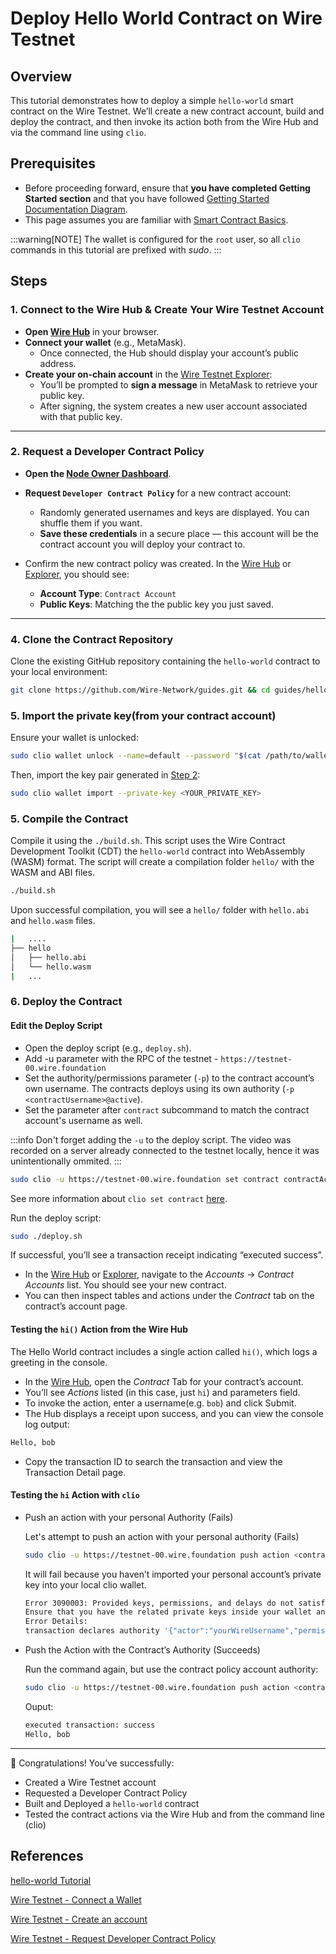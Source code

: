 # Deploy Hello World Contract on Wire Testnet


## Overview 

This tutorial demonstrates how to deploy a simple `hello-world` smart contract on the Wire Testnet. We’ll create a new contract account, build and deploy the contract, and then invoke its action both from the Wire Hub and via the command line using `clio`.

## Prerequisites

- Before proceeding forward, ensure that **you have completed Getting Started section** and that you have followed [Getting Started Documentation Diagram](/docs/getting-started/getting-started-intro.md).
- This page assumes you are familiar with [Smart Contract Basics](/docs/smart-contract-development/smart-contract-basics).

:::warning[NOTE]
The wallet is configured for the `root` user, so all `clio` commands in this tutorial are prefixed with *sudo*.
:::


<IFrameWindow url="https://www.youtube.com/embed/Vf__2VglC5U"></IFrameWindow>
---

## Steps 
### 1. Connect to the Wire Hub & Create Your Wire Testnet Account

- **Open [Wire Hub](https://hub.wire.foundation)** in your browser.  
- **Connect your wallet** (e.g., MetaMask).  
   - Once connected, the Hub should display your account’s public address.  
- **Create your on-chain account** in the [Wire Testnet Explorer](https://hub.wire.foundation/explore):  
   - You’ll be prompted to **sign a message** in MetaMask to retrieve your public key.  
   - After signing, the system creates a new user account associated with that public key.


---

### 2. Request a Developer Contract Policy

- **Open the [Node Owner Dashboard](https://hub.wire.foundation/explore/node-owner)**.  
- **Request `Developer Contract Policy`** for a new contract account:  
   - Randomly generated usernames and keys are displayed. You can shuffle them if you want.  
   - **Save these credentials** in a secure place — this account will be the contract account you will deploy your contract to.

- Confirm the new contract policy was created. In the [Wire Hub](https://hub.wire.foundation) or [Explorer](https://hub.wire.foundation/explore), you should see:
   - **Account Type**: `Contract Account`
   - **Public Keys**: Matching the the public key you just saved.


---

### 4. Clone the Contract Repository

Clone the existing GitHub repository containing the `hello-world` contract to your local environment:

```bash
git clone https://github.com/Wire-Network/guides.git && cd guides/hello-world-contract
```

### 5. Import the private key(from your contract account)

Ensure your wallet is unlocked: 

```sh 
sudo clio wallet unlock --name=default --password "$(cat /path/to/wallet-password.txt)"
```

Then, import the key pair generated in [Step 2](#2-request-a-developer-contract-policy):

```sh
sudo clio wallet import --private-key <YOUR_PRIVATE_KEY>
```



### 5. Compile the Contract

Compile it using the `./build.sh`. This script uses the Wire Contract Development Toolkit (CDT) the `hello-world` contract into WebAssembly (WASM) format. The script will create a compilation folder `hello/` with the WASM and ABI files.

```bash
./build.sh
```

Upon successful compilation, you will see a `hello/` folder with `hello.abi` and `hello.wasm` files.

<!-- ![compiled-dir](/img/compiled-dir.png) -->

```sh title="hello-world-contract/"
|   ....
├── hello           
│   ├── hello.abi
│   └── hello.wasm
|   ...
```

### 6. Deploy the Contract

#### Edit the Deploy Script

- Open the deploy script (e.g., `deploy.sh`).
- Add -u parameter with the RPC of the testnet - `https://testnet-00.wire.foundation`
- Set the authority/permissions parameter (`-p`) to the contract account’s own username. The contracts deploys using its own authority (`-p <contractUsername>@active`).
- Set the parameter after `contract` subcommand to match the contract account's username as well.

:::info
Don't forget adding the `-u` to the deploy script. The video was recorded on a server already connected to the testnet locally, hence it was unintentionally ommited.
:::

```sh title="deploy.sh"
sudo clio -u https://testnet-00.wire.foundation set contract contractAccount ./hello -p contractAccount@active
```

See more information about `clio set contract` [here](/docs/api-reference/tooling/clio/command-reference/set/set-contract).

Run the deploy script:

```sh
sudo ./deploy.sh
```
If successful, you’ll see a transaction receipt indicating “executed success”.

- In the [Wire Hub](https://hub.wire.foundation) or [Explorer](https://hub.wire.foundation/explore), navigate to the *Accounts* -> *Contract Accounts* list. You should see your new contract.
- You can then inspect tables and actions under the *Contract* tab on the contract’s account page.

#### Testing the `hi()` Action from the Wire Hub

The Hello World contract includes a single action called `hi()`, which logs a greeting in the console.

- In the [Wire Hub](https://hub.wire.foundation), open the *Contract* Tab for your contract’s account.
- You’ll see *Actions* listed (in this case, just `hi`) and parameters field.
- To invoke the action, enter a username(e.g. `bob`) and click Submit.
- The Hub displays a receipt upon success, and you can view the console log output:

```txt
Hello, bob
```

- Copy the transaction ID to search the transaction and view the Transaction Detail page.


#### Testing the `hi` Action with `clio`

- Push an action with your personal Authority (Fails)

   Let's attempt to push an action with your personal authority (Fails)

   ```sh
   sudo clio -u https://testnet-00.wire.foundation push action <contractAccount> hi '["bob"]' -p <yourWireUsername>@active
   ```

   It will fail because you haven’t imported your personal account’s private key into your local clio wallet.

   ```sh 
   Error 3090003: Provided keys, permissions, and delays do not satisfy declared authorizations
   Ensure that you have the related private keys inside your wallet and your wallet is unlocked.
   Error Details:
   transaction declares authority '{"actor":"yourWireUsername","permission":"active"}', but does not have signatures for it.
   ```

- Push the Action with the Contract’s Authority (Succeeds)

   Run the command again, but use the contract policy account authority:

   ```sh
   sudo clio -u https://testnet-00.wire.foundation push action <contractAccount> hi '["bob"]' -p <contractAccount>@active
   ```

   Ouput:

   ```sh
   executed transaction: success
   Hello, bob
   ```


---

🎉 Congratulations! You’ve successfully:
 - Created a Wire Testnet account
 - Requested a Developer Contract Policy
 - Built and Deployed a `hello-world` contract
 - Tested the contract actions via the Wire Hub and from the command line (clio)

## References


[hello-world Tutorial](/docs/smart-contract-development/hello-world-contract-short)

[Wire Testnet - Connect a Wallet](/docs/wire-hub/connect-a-wallet)

[Wire Testnet - Create an account](/docs/wire-hub/create-wire-testnet-account)

[Wire Testnet - Request Developer Contract Policy](/docs/wire-hub/request-a-policy)